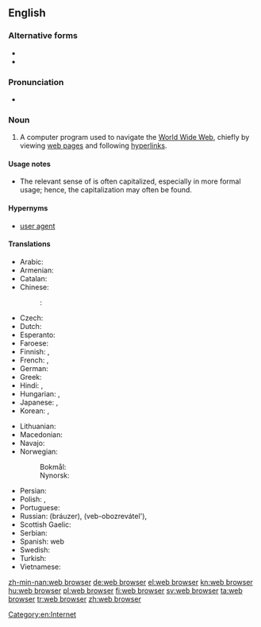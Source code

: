 ==English==
{{wikipedia}}

===Alternative forms===
* {{l|en|Web browser}}
* {{l|en|web-browser}}

===Pronunciation===
* {{IPA|/wɛb.bɹaʊ.zə(ɹ)/}}

===Noun===
{{examples-right|sense=computer program|examples=[[w:Internet Explorer|Internet Explorer]]; [[w:Mozilla Firefox|Mozilla Firefox]]; [[w:Opera (web browser)|Opera]]; [[w:Safari (web browser)|Safari]]; [[w:Google Chrome|Google Chrome]]}}
{{en-noun|head=[[web]] [[browser]]}}

# A computer program used to navigate the [[World Wide Web]], chiefly by viewing [[web page]]s and following [[hyperlink]]s.

====Usage notes====
* The relevant sense of {{term|web|lang=en}} is often capitalized, especially in more formal usage; hence, the capitalization {{term|Web browser|lang=en}} may often be found.

====Hypernyms====
* {{sense|computer program}} [[user agent]]

====Translations====
{{trans-top|A computer program used to navigate the World Wide Web}}
* Arabic: {{t|ar|متصفح وب|m|tr=mutáSfaH web|sc=Arab}}
* Armenian: {{t|hy|զննարկիչ|tr=znnarkičʿ|sc=Armn}}
* Catalan: {{t|ca|navegador|m}}
* Chinese:
*: {{ttbc|cmn}}: {{t|cmn|网络浏览器|tr=wang3luo4 liu2lan3qi4|sc=Hani}}
* Czech: {{t|cs|webový prohlížeč|m}}
* Dutch: {{t+|nl|webbrowser}}
* Esperanto: {{t+|eo|retumilo}}
* Faroese: {{t|fo|kagari|m}}
* Finnish: {{t+|fi|selain}}, {{t|fi|WWW-selain}}
* French: {{t+|fr|navigateur|m}}, {{t+|fr|butineur|m}}
* German: {{t+|de|Browser|m}}
* Greek: {{t+|el|περιηγητής|m|tr=periigitís|sc=Grek}}
* Hindi: {{t|hi|विचरक|m|tr=vicharak|sc=Deva}}, {{t|hi|जाल विचरक|m|tr=jāl vicharak|sc=Deva}}
* Hungarian: {{t+|hu|böngésző}}, {{t+|hu|webböngésző}}
* Japanese: {{t|ja|ブラウザ|tr=brauza}}, {{t|ja|ウェブブラウザ|tr=Webu brauza}}
* Korean: {{t|ko|웹 브라우저|tr=wep beuraujeo|sc=Kore}}, {{t+|ko|브라우저|tr=beuraujeo|sc=Kore}}
{{trans-mid}}
* Lithuanian: {{t|lt|naršyklė|f}}
* Macedonian: {{t|mk|прелистувач|m|tr=prelístuvač}}
* Navajo: {{t|nv|bee haʼnitá}}
* Norwegian:
*: Bokmål: {{t+|no|nettleser|m}}
*: Nynorsk: {{t|nn|nettlesar|m}}
* Persian: {{t|fa|مرورگر|tr=morurgar|sc=fa-Arab}}
* Polish: {{t+|pl|przeglądarka|f}}, {{t|pl|przeglądarka internetowa|f}}
* Portuguese: {{t+|pt|navegador|m}}
* Russian: {{t+|ru|браузер|m}} (bráuzer), {{t|ru|веб-обозреватель|m}} (veb-obozrevátel'), {{t+|ru|обозреватель|m|tr=obozrevátel'|sc=Cyrl}}
* Scottish Gaelic: {{t|gd|brabhsair|m}}
* Serbian: {{t|sh|pretraživač|m}}
* Spanish: {{t+|es|navegador|m}} web
* Swedish: {{t+|sv|webbläsare}}
* Turkish: {{t+|tr|gözatıcı}}
* Vietnamese: {{t|vi|trình duyệt}}
{{trans-bottom}}

[[Category:en:Internet]]

[[zh-min-nan:web browser]]
[[de:web browser]]
[[el:web browser]]
[[kn:web browser]]
[[hu:web browser]]
[[pl:web browser]]
[[fi:web browser]]
[[sv:web browser]]
[[ta:web browser]]
[[tr:web browser]]
[[zh:web browser]]